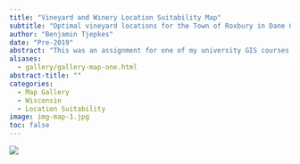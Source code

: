 ```yaml
---
title: "Vineyard and Winery Location Suitability Map"
subtitle: "Optimal vineyard locations for the Town of Roxbury in Dane County, Wisconsin."
author: "Benjamin Tjepkes"
date: "Pre-2019"
abstract: "This was an assignment for one of my university GIS courses aimed at locating and displaying the prime locations for a new vineyard in Wisconsin. This project included raster-based suitability calculations completed in ArcMap 10.X."
aliases: 
  - gallery/gallery-map-one.html
abstract-title: ""
categories:
  - Map Gallery
  - Wisconsin
  - Location Suitability
image: img-map-1.jpg
toc: false
---
```


![](img-map-1.jpg)




